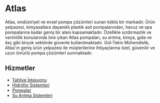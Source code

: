 # Atlas

Atlas, endüstriyel ve evsel pompa çözümleri sunan köklü bir markadır. Ürün yelpazesi, kimyasallara dayanıklı plastik asit pompalarından, havuz ve spa pompalarına kadar geniş bir alanı kapsamaktadır. Özellikle sızdırmazlık ve verimlilik konularında öne çıkan Atlas pompaları, su arıtma, kimya, gıda ve ilaç gibi birçok sektörde güvenle kullanılmaktadır. Gül-Tekin Mühendislik, Atlas'ın geniş ürün yelpazesi ile müşterilerine ihtiyaçlarına özel, güvenilir ve uzun ömürlü pompa çözümleri sunmaktadır.

## Hizmetler

- [Tahliye İstasyonu](/hizmetlerimiz/tahliye-istasyonu)
- [Hidrofor Sistemleri](/hizmetlerimiz/hidrofor-sistemleri)
- [Pompalar](/hizmetlerimiz/pompalar)
- [Su Arıtma Sistemleri](/hizmetlerimiz/su-aritma-sistemleri)